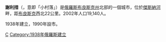 {{coord|52|22|N|34|06|E|display=title}}
'''謝利措'''（{{lang-ru|Сельцо}}，意即「小村落」）是[[俄羅斯|俄羅斯]][[布良斯克州|布良斯克州]]北部的一個城市，位於[[傑斯納河|傑斯納河]]畔，距[[布良斯克|布良斯克]]西北22公里。2002年人口19,140人。

1938年建立，1990年設市。

{{布良斯克州城市}}

[[Category:布良斯克州城市|С]]
[[Category:1938年俄羅斯建立|Category:1938年俄羅斯建立]]